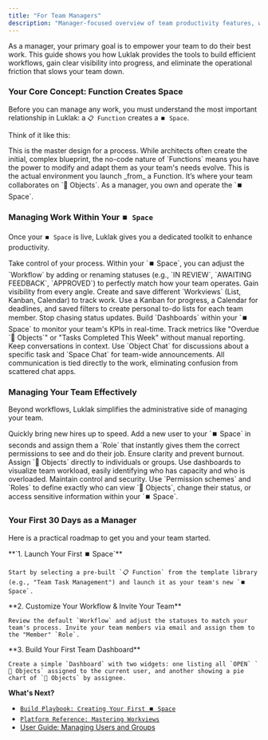 ```yaml
---
title: "For Team Managers"
description: "Manager-focused overview of team productivity features, workflow management, and administrative capabilities."
---
```



<Tip>
  As a manager, your primary goal is to empower your team to do their best work. This guide shows you how Luklak provides the tools to build efficient workflows, gain clear visibility into progress, and eliminate the operational friction that slows your team down.
</Tip>

### Your Core Concept: Function Creates Space

Before you can manage any work, you must understand the most important relationship in Luklak: a `📋 Function` creates a `⏹️ Space`.

Think of it like this:

<CardGroup cols={2}>
  <Card title="📋 Function = The Blueprint">
    This is the master design for a process. While architects often create the initial, complex blueprint, the no-code nature of `Functions` means you have the power to modify and adapt them as your team's needs evolve.
  </Card>
  <Card title="⏹️ Space = Where work happens">
    This is the actual environment you launch _from_ a Function. It’s where your team collaborates on `🧊 Objects`. As a manager, you own and operate the `⏹️ Space`.
  </Card>
</CardGroup>

### Managing Work Within Your `⏹️ Space`

Once your `⏹️ Space` is live, Luklak gives you a dedicated toolkit to enhance productivity.

<CardGroup cols={2}>
  <Card title="Customizable Workflows">
    Take control of your process. Within your `⏹️ Space`, you can adjust the `Workflow` by adding or renaming statuses (e.g., `IN REVIEW`, `AWAITING FEEDBACK`, `APPROVED`) to perfectly match how your team operates.
  </Card>
  <Card title="Powerful Workviews">
    Gain visibility from every angle. Create and save different `Workviews` (List, Kanban, Calendar) to track work. Use a Kanban for progress, a Calendar for deadlines, and saved filters to create personal to-do lists for each team member.
  </Card>
  <Card title="Real-Time Dashboards">
    Stop chasing status updates. Build `Dashboards` within your `⏹️ Space` to monitor your team's KPIs in real-time. Track metrics like "Overdue `🧊 Objects`" or "Tasks Completed This Week" without manual reporting.
  </Card>
  <Card title="Unified Communication">
    Keep conversations in context. Use `Object Chat` for discussions about a specific task and `Space Chat` for team-wide announcements. All communication is tied directly to the work, eliminating confusion from scattered chat apps.
  </Card>
</CardGroup>

### Managing Your Team Effectively

Beyond workflows, Luklak simplifies the administrative side of managing your team.

<AccordionGroup>
  <Accordion title="Onboarding New Members">
    Quickly bring new hires up to speed. Add a new user to your `⏹️ Space` in seconds and assign them a `Role` that instantly gives them the correct permissions to see and do their job.
  </Accordion>
  <Accordion title="Assigning Work & Balancing Load">
    Ensure clarity and prevent burnout. Assign `🧊 Objects` directly to individuals or groups. Use dashboards to visualize team workload, easily identifying who has capacity and who is overloaded.
  </Accordion>
  <Accordion title="Setting Clear Permissions">
    Maintain control and security. Use `Permission schemes` and `Roles` to define exactly who can view `🧊 Objects`, change their status, or access sensitive information within your `⏹️ Space`.
  </Accordion>
</AccordionGroup>

### Your First 30 Days as a Manager

Here is a practical roadmap to get you and your team started.

<Steps>
  <Step>
    **`1. Launch Your First ⏹️ Space`**

    Start by selecting a pre-built `📋 Function` from the template library (e.g., "Team Task Management") and launch it as your team's new `⏹️ Space`.
  </Step>
  <Step>
    **2. Customize Your Workflow & Invite Your Team**

    Review the default `Workflow` and adjust the statuses to match your team's process. Invite your team members via email and assign them to the "Member" `Role`.
  </Step>
  <Step>
    **3. Build Your First Team Dashboard**

    Create a simple `Dashboard` with two widgets: one listing all `OPEN` `🧊 Objects` assigned to the current user, and another showing a pie chart of `🧊 Objects` by assignee.
  </Step>
</Steps>

**What's Next?**

- [`Build Playbook: Creating Your First ⏹️ Space`](/build-playbooks/creating-your-first-space)
- [`Platform Reference: Mastering Workviews`](/platform/workviews)
- [User Guide: Managing Users and Groups](https://docs.luklak.com/en/04-use/guides-for-managers/how-to-add-users-to-a-space)